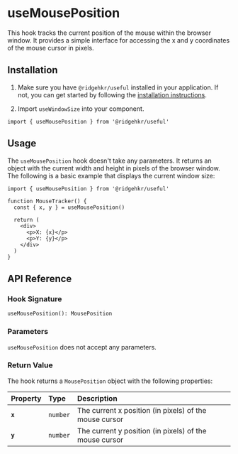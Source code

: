 
# useMousePosition

This hook tracks the current position of the mouse within the browser window. It provides a simple interface for accessing the x and y coordinates of the mouse cursor in pixels.

## Installation

1. Make sure you have `@ridgehkr/useful` installed in your application. If not, you can get started by following the [installation instructions](/#getting-started).

2. Import `useWindowSize` into your component.

```tsx
import { useMousePosition } from '@ridgehkr/useful'
```

## Usage

The `useMousePosition` hook doesn't take any parameters. It returns an object with the current width and height in pixels of the browser window. The following is a basic example that displays the current window size:

```tsx /useMousePosition/ filename="MouseTracker.tsx"
import { useMousePosition } from '@ridgehkr/useful'

function MouseTracker() {
  const { x, y } = useMousePosition()

  return (
    <div>
      <p>X: {x}</p>
      <p>Y: {y}</p>
    </div>
  )
}
```

## API Reference

### Hook Signature

```tsx
useMousePosition(): MousePosition
```

### Parameters

`useMousePosition` does not accept any parameters.

### Return Value

The hook returns a `MousePosition` object with the following properties:

| Property | Type     | Description                                            |
| :------- | :------- | :----------------------------------------------------- |
| **`x`**  | `number` | The current x position (in pixels) of the mouse cursor |
| **`y`**  | `number` | The current y position (in pixels) of the mouse cursor |
